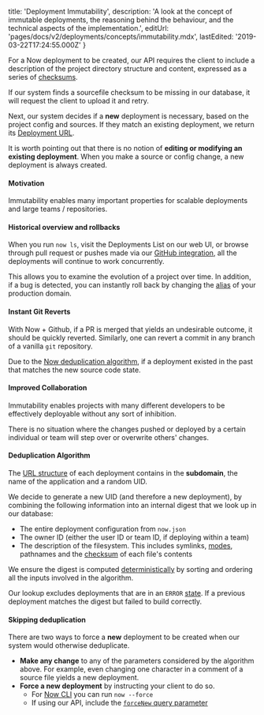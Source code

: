 
  title: 'Deployment Immutability',
  description:
    'A look at the concept of immutable deployments, the reasoning behind the behaviour, and the technical aspects of the implementation.',
  editUrl: 'pages/docs/v2/deployments/concepts/immutability.mdx',
  lastEdited: '2019-03-22T17:24:55.000Z'
}

For a Now deployment to be created, our API requires the client to include a description of the project directory structure and content, expressed as a series of [checksums](https://en.wikipedia.org/wiki/Checksum).

If our system finds a sourcefile checksum to be missing in our database, it will request the client to upload it and retry.

Next, our system decides if a **new** deployment is necessary, based on the project config and sources. If they match an existing deployment, we return its [Deployment URL](/docs/v2/deployments/concepts/urls).

It is worth pointing out that there is no notion of **editing or modifying an existing deployment**. When you make a source or config change, a new deployment is always created.

#### Motivation

Immutability enables many important properties for scalable deployments and large teams / repositories.

#### Historical overview and rollbacks

When you run `now ls`, visit the Deployments List on our web UI, or browse through pull request or pushes made via our [GitHub integration](/docs/v2/integrations/now-for-github), all the deployments will continue to work concurrently.

This allows you to examine the evolution of a project over time. In addition, if a bug is detected, you can instantly roll back by changing the [alias](/docs/v2/domains-and-aliases/aliasing-a-deployment/) of your production domain.

#### Instant Git Reverts

With Now + Github, if a PR is merged that yields an undesirable outcome, it should be quickly reverted. Similarly, one can revert a commit in any branch of a vanilla `git` repository.

Due to the [Now deduplication algorithm](#deduplication-algorithm), if a deployment existed in the past that matches the new source code state.

#### Improved Collaboration

Immutability enables projects with many different developers to be effectively deployable without any sort of inhibition.

There is no situation where the changes pushed or deployed by a certain individual or team will step over or overwrite others' changes.

#### Deduplication Algorithm

The [URL structure](/docs/v2/deployments/concepts/urls) of each deployment contains in the **subdomain**, the name of the application and a random UID.

We decide to generate a new UID (and therefore a new deployment), by combining the following information into an internal digest that we look up in our database:

- The entire deployment configuration from `now.json`
- The owner ID (either the user ID or team ID, if deploying within a team)
- The description of the filesystem. This includes symlinks, [modes](<https://en.wikipedia.org/wiki/Modes_(Unix)>), pathnames and the [checksum](https://en.wikipedia.org/wiki/Checksum) of each file's contents

We ensure the digest is computed [deterministically](https://en.wikipedia.org/wiki/Deterministic_algorithm) by sorting and ordering all the inputs involved in the algorithm.

Our lookup excludes deployments that are in an `ERROR` [state](/docs/v2/deployments/concepts/lifecycle). If a previous deployment matches the digest but failed to build correctly.

#### Skipping deduplication

There are two ways to force a **new** deployment to be created when our system would otherwise deduplicate.

- **Make any change** to any of the parameters considered by the algorithm above. For example, even changing one character in a comment of a source file yields a new deployment.
- **Force a new deployment** by instructing your client to do so.
  - For [Now CLI](/docs/v2/getting-started/installation#now-cli) you can run `now --force`
  - If using our API, include the [`forceNew` query parameter](/docs/api/v2#endpoints/deployments/create-a-new-deployment)

